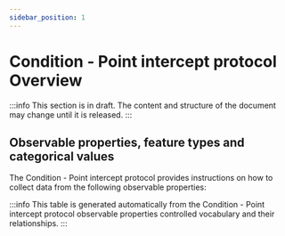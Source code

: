 ```yaml
---
sidebar_position: 1
---
```



# Condition - Point intercept protocol Overview

:::info
This section is in draft. The content and structure of the document may change until it is released.
:::

## Observable properties, feature types and categorical values

The Condition - Point intercept protocol provides instructions on how to collect data from the following observable properties:

<OverviewTable moduleOpCollectionUri="https://linked.data.gov.au/def/nrm/81bb6166-e757-4e2d-99ad-bd13b12c3d02" />

:::info
This table is generated automatically from the Condition - Point intercept protocol observable properties controlled vocabulary and their relationships.
:::
